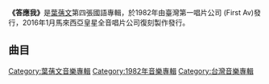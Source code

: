 {{Infobox Album 
| Name		= 答應我
| Type		= [[專輯|專輯]]
| Artist	= [[葉蒨文|葉蒨文]] 
| Cover		= 
| Released  	= 1982年
| Length        = 
| Genre		= [[國語流行音樂|國語流行音樂]] 
| Label		= [[First_Av|First Av]]
| Producer	= 
| Last album	= [[愛的出發點|愛的出發點]]<br>(1982)
| This album	= '''答應我'''<br>(1982)
| Next album	= [[再好的離別也會思念|再好的離別也會思念]]<br>(1983)
}}

'''《答應我》'''是[[葉蒨文|葉蒨文]]第四張國語專輯，於1982年由臺灣第一唱片公司 (First Av)發行，2016年1月馬來西亞皇星全音唱片公司復刻製作發行。

==曲目==
{{Tracklist
| collapsed = 
| headline = 
| font_size = 
| total_length = 

| all_writing = 
| all_music = 
| all_lyrics = 
| all_arranger = 
| all_producer = 
| all_except = 

| writing_credits = 
| music_credits = yes
| lyrics_credits = yes
| arranger_credits = yes
| producer_credits = 
| extra_column = 
| longnote_column = yes

| title1 = 答應我
| note1 = 
| longnote1 = 
| music1 = [[蕭谷充|蕭谷充]]
| lyrics1 = [[孫儀|孫儀]]
| arranger1 = 
| producer1 = 
| extra1 = 
| length1 = 

| title2 = 誰讓愛遲到
| note2 = 
| longnote2 = 
| music2 = 蕭谷充
| lyrics2 = 孫儀
| arranger2 = 
| producer2 = 
| extra2 = 
| length2 = 

| title3 = 我問春風
| note3 = 
| longnote3 = 
| music3 = 
| lyrics3 = [[林煌坤|林煌坤]]
| arranger3 = 
| producer3 = 
| extra3 = 
| length3 = 

| title4 = 離愁
| note4 = 
| longnote4 = 
| music4 = [[黃清音|黃清音]]
| lyrics4 = [[林漢鏞|林漢鏞]]
| arranger4 = 
| producer4 = 
| extra4 = 
| length4 = 

| title5 = 歸程
| note5 = 
| longnote5 = 
| music5 = 
| lyrics5 = 孫儀
| arranger5 = 
| producer5 = 
| extra5 = 
| length5 = 

| title6 = 微笑的漩渦
| note6 = 
| longnote6 = 
| music6 = [[黃哲民|黃哲民]]
| lyrics6 = 黃哲民
| arranger6 = 
| producer6 = 
| extra6 = 
| length6 = 

| title7 = 楓葉紅
| note7 = 
| longnote7 = 
| music7 = [[陳揚_(作曲家)|陳揚]]
| lyrics7 = [[呂欽若|呂欽若]]
| arranger7 = 
| producer7 = 
| extra7 = 
| length7 = 

| title8 = 愛有始有終
| note8 = 
| longnote8 = 
| music8 = 蕭谷充
| lyrics8 = 孫儀
| arranger8 = 
| producer8 = 
| extra8 = 
| length8 = 

| title9 = 夢的途中
| note9 = 
| longnote9 = 改編自來生孝夫的歌曲 《夢の途中》<br>粵語版本為《可否想一想》
| music9 = [[來生孝夫|來生孝夫]]
| lyrics9 = 林煌坤
| arranger9 = 
| producer9 = 
| extra9 = 
| length9 = 

| title10 = 當我擁有你
| note10 = 
| longnote10 = 
| music10 = 黃清音
| lyrics10 = 林漢鏞
| arranger10 = 
| producer10 = 
| extra10 = 
| length10 = 

| title11 = Lay All Your Love On Me
| note11 = 英
| longnote11 = 原唱者為[[ABBA|ABBA]]
| music11 = Benny Andersson
| lyrics11 = Björn Ulvaeus
| arranger11 = 
| producer11 = 
| extra11 = 
| length11 = 
}}

<!-- ==發行版本== -->

<!-- ==音樂錄影帶== -->

<!-- ==獎項== -->

<!-- ==參考資料== -->

<!-- ==外部連結== -->

{{葉蒨文}}

[[Category:葉蒨文音樂專輯|Category:葉蒨文音樂專輯]]
[[Category:1982年音樂專輯|Category:1982年音樂專輯]]
[[Category:台灣音樂專輯|Category:台灣音樂專輯]]